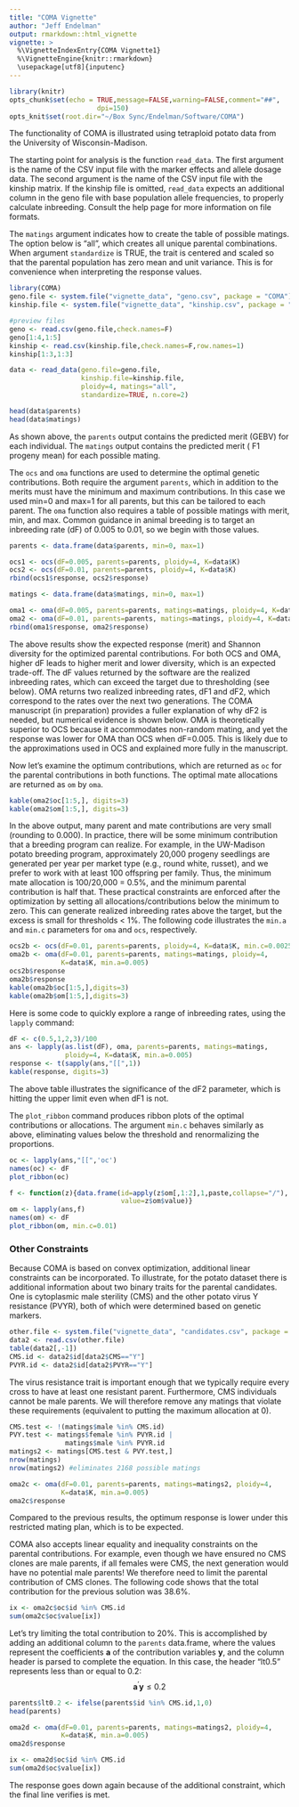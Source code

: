 ```yaml
---
title: "COMA Vignette"
author: "Jeff Endelman"
output: rmarkdown::html_vignette
vignette: >
  %\VignetteIndexEntry{COMA Vignette1}
  %\VignetteEngine{knitr::rmarkdown}
  \usepackage[utf8]{inputenc}
---
```


```r
library(knitr)
opts_chunk$set(echo = TRUE,message=FALSE,warning=FALSE,comment="##",
                      dpi=150)
opts_knit$set(root.dir="~/Box Sync/Endelman/Software/COMA")
```

The functionality of COMA is illustrated using tetraploid potato data from the University of Wisconsin-Madison. 

The starting point for analysis is the function `read_data`. The first argument is the name of the CSV input file with the marker effects and allele dosage data. The second argument is the name of the CSV input file with the kinship matrix. If the kinship file is omitted, `read_data` expects an additional column in the geno file with base population allele frequencies, to properly calculate inbreeding. Consult the help page for more information on file formats. 

The `matings` argument indicates how to create the table of possible matings. The option below is "all", which creates all unique parental combinations. When argument `standardize` is TRUE, the trait is centered and scaled so that the parental population has zero mean and unit variance. This is for convenience when interpreting the response values.
```r
library(COMA)
geno.file <- system.file("vignette_data", "geno.csv", package = "COMA")
kinship.file <- system.file("vignette_data", "kinship.csv", package = "COMA")

#preview files
geno <- read.csv(geno.file,check.names=F)
geno[1:4,1:5]
kinship <- read.csv(kinship.file,check.names=F,row.names=1)
kinship[1:3,1:3]

data <- read_data(geno.file=geno.file,
                  kinship.file=kinship.file,
                  ploidy=4, matings="all",
                  standardize=TRUE, n.core=2)

head(data$parents)
head(data$matings)
```

As shown above, the `parents` output contains the predicted merit (GEBV) for each individual. The `matings` output contains the predicted merit ( F1 progeny mean) for each possible mating.

The `ocs` and `oma` functions are used to determine the optimal genetic contributions. Both require the argument `parents`, which in addition to the merits must have the minimum and maximum contributions. In this case we used min=0 and max=1 for all parents, but this can be tailored to each parent. The `oma` function also requires a table of possible matings with merit, min, and max.
Common guidance in animal breeding is to target an inbreeding rate (dF) of 0.005 to 0.01, so we begin with those values.

```r
parents <- data.frame(data$parents, min=0, max=1)

ocs1 <- ocs(dF=0.005, parents=parents, ploidy=4, K=data$K)
ocs2 <- ocs(dF=0.01, parents=parents, ploidy=4, K=data$K)
rbind(ocs1$response, ocs2$response)

matings <- data.frame(data$matings, min=0, max=1)

oma1 <- oma(dF=0.005, parents=parents, matings=matings, ploidy=4, K=data$K)
oma2 <- oma(dF=0.01, parents=parents, matings=matings, ploidy=4, K=data$K)
rbind(oma1$response, oma2$response)
```

The above results show the expected response (merit) and Shannon diversity for the optimized parental contributions. For both OCS and OMA, higher dF leads to higher merit and lower diversity, which is an expected trade-off. The dF values returned by the software are the realized inbreeding rates, which can exceed the target due to thresholding (see below). OMA returns two realized inbreeding rates, dF1 and dF2, which correspond to the rates over the next two generations. The COMA manuscript (in preparation) provides a fuller explanation of why dF2 is needed, but numerical evidence is shown below. OMA is theoretically superior to OCS because it accommodates non-random mating, and yet the response was lower for OMA than OCS when dF=0.005. This is likely due to the approximations used in OCS and explained more fully in the manuscript.

Now let's examine the optimum contributions, which are returned as `oc` for the parental contributions in both functions. The optimal mate allocations are returned as `om` by `oma`.

```r
kable(oma2$oc[1:5,], digits=3)
kable(oma2$om[1:5,], digits=3)
```

In the above output, many parent and mate contributions are very small (rounding to 0.000). In practice, there will be some minimum contribution that a breeding program can realize. For example, in the UW-Madison potato breeding program, approximately 20,000 progeny seedlings are generated per year per market type (e.g., round white, russet), and we prefer to work with at least 100 offspring per family. Thus, the minimum mate allocation is 100/20,000 = 0.5%, and the minimum parental contribution is half that. These practical constraints are enforced after the optimization by setting all allocations/contributions below the minimum to zero. This can generate realized inbreeding rates above the target, but the excess is small for thresholds < 1%. The following code illustrates the `min.a` and `min.c` parameters for `oma` and `ocs`, respectively.

```r
ocs2b <- ocs(dF=0.01, parents=parents, ploidy=4, K=data$K, min.c=0.0025)
oma2b <- oma(dF=0.01, parents=parents, matings=matings, ploidy=4, 
             K=data$K, min.a=0.005)
ocs2b$response
oma2b$response
kable(oma2b$oc[1:5,],digits=3)
kable(oma2b$om[1:5,],digits=3)
```

Here is some code to quickly explore a range of inbreeding rates, using the `lapply` command:

```r
dF <- c(0.5,1,2,3)/100
ans <- lapply(as.list(dF), oma, parents=parents, matings=matings, 
              ploidy=4, K=data$K, min.a=0.005)
response <- t(sapply(ans,"[[",1))
kable(response, digits=3)
```

The above table illustrates the significance of the dF2 parameter, which is hitting the upper limit even when dF1 is not.

The `plot_ribbon` command produces ribbon plots of the optimal contributions or allocations. The argument `min.c` behaves similarly as above, eliminating values below the threshold and renormalizing the proportions.

```r
oc <- lapply(ans,"[[",'oc')
names(oc) <- dF
plot_ribbon(oc)
```

```r
f <- function(z){data.frame(id=apply(z$om[,1:2],1,paste,collapse="/"),
                            value=z$om$value)}
om <- lapply(ans,f)
names(om) <- dF
plot_ribbon(om, min.c=0.01)
```

### Other Constraints

Because COMA is based on convex optimization, additional linear constraints can be incorporated. To illustrate, for the potato dataset there is additional information about two binary traits for the parental candidates. One is cytoplasmic male sterility (CMS) and the other potato virus Y resistance (PVYR), both of which were determined based on genetic markers. 

```r
other.file <- system.file("vignette_data", "candidates.csv", package = "COMA")
data2 <- read.csv(other.file)
table(data2[,-1])
CMS.id <- data2$id[data2$CMS=="Y"]
PVYR.id <- data2$id[data2$PVYR=="Y"]
```
The virus resistance trait is important enough that we typically require every cross to have at least one resistant parent. Furthermore, CMS individuals cannot be male parents. We will therefore remove any matings that violate these requirements (equivalent to putting the maximum allocation at 0).

```r
CMS.test <- !(matings$male %in% CMS.id)
PVY.test <- matings$female %in% PVYR.id | 
              matings$male %in% PVYR.id
matings2 <- matings[CMS.test & PVY.test,]
nrow(matings)
nrow(matings2) #eliminates 2168 possible matings

oma2c <- oma(dF=0.01, parents=parents, matings=matings2, ploidy=4, 
             K=data$K, min.a=0.005)
oma2c$response
```

Compared to the previous results, the optimum response is lower under this restricted mating plan, which is to be expected. 

COMA also accepts linear equality and inequality constraints on the parental contributions. For example, even though we have ensured no CMS clones are male parents, if all females were CMS, the next generation would have no potential male parents! We therefore need to limit the parental contribution of CMS clones. The following code shows that the total contribution for the previous solution was 38.6%.

```r
ix <- oma2c$oc$id %in% CMS.id
sum(oma2c$oc$value[ix])
```

Let's try limiting the total contribution to 20%. This is accomplished by adding an additional column to the `parents` data.frame, where the values represent the coefficients $\mathbf{a}$ of the contribution variables $\mathbf{y}$, and the column header is parsed to complete the equation. In this case, the header "lt0.5" represents less than or equal to 0.2:
$$ \mathbf{a}^\prime \mathbf{y} \le 0.2$$

```r
parents$lt0.2 <- ifelse(parents$id %in% CMS.id,1,0)
head(parents)

oma2d <- oma(dF=0.01, parents=parents, matings=matings2, ploidy=4, 
             K=data$K, min.a=0.005)
oma2d$response

ix <- oma2d$oc$id %in% CMS.id
sum(oma2d$oc$value[ix])
```

The response goes down again because of the additional constraint, which the final line verifies is met.